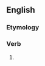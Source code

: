 ==English==

===Etymology===
{{suffix|forget|eth}}

===Verb===
{{en-verb form}}

# {{archaic third-person singular of|forget}}

{{count page|[[Wiktionary:Page count]]}}